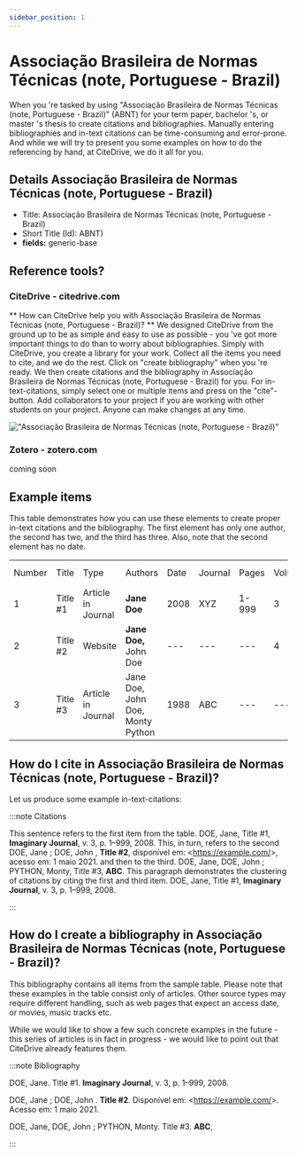 ```yaml
---
sidebar_position: 1
---
```


# Associação Brasileira de Normas Técnicas (note, Portuguese - Brazil)

When you 're tasked by using "Associação Brasileira de Normas Técnicas (note, Portuguese - Brazil)" (ABNT) for your term paper, bachelor 's, or master 's thesis to create citations and bibliographies.
Manually entering bibliographies and in-text citations can be time-consuming and error-prone. And while we will try to present you some examples on how to do the referencing by hand, at CiteDrive, we do it all for you.

## Details  Associação Brasileira de Normas Técnicas (note, Portuguese - Brazil)
* Title: Associação Brasileira de Normas Técnicas (note, Portuguese - Brazil)
* Short Title (Id): ABNT)
* **fields:** generic-base

## Reference tools?
### CiteDrive - citedrive.com
** How can CiteDrive help you with Associação Brasileira de Normas Técnicas (note, Portuguese - Brazil)? **
We designed CiteDrive from the ground up to be as simple and easy to use as possible - you 've got more important things to do than to worry about bibliographies. Simply with CiteDrive, you create a library for your work. Collect all the items you need to cite, and we do the rest. Click on "create bibliography" when you 're ready. We then create citations and the bibliography in Associação Brasileira de Normas Técnicas (note, Portuguese - Brazil) for you. For in-text-citations, simply select one or multiple items and press on the "cite"-button. Add collaborators to your project if you are working with other students on your project. Anyone can make changes at any time.


!["Associação Brasileira de Normas Técnicas (note, Portuguese - Brazil)"](images/associacao-brasileira-de-normas-tecnicas-note-portuguese--brazil.svg "Choose Associação Brasileira de Normas Técnicas (note, Portuguese - Brazil) in the CiteDrive App")

### Zotero - zotero.com

coming soon

## Example items

This table demonstrates how you can use these elements to create proper in-text citations and the bibliography. The first element has only one author, the second has two, and the third has three. Also, note that the second element has no date.


<table>
  <tr>
   <td>Number
   </td>
   <td>Title
   </td>
   <td>Type
   </td>
   <td>Authors
   </td>
   <td>Date
   </td>
   <td>Journal
   </td>
   <td>Pages
   </td>
   <td>Volume
   </td>
   <td>Issue
   </td>
   <td>Access Date
   </td>
  </tr>
  <tr>
   <td>1
   </td>
   <td>Title #1
   </td>
   <td>Article in Journal
   </td>
   <td><strong>Jane Doe</strong>
   </td>
   <td>2008
   </td>
   <td>XYZ
   </td>
   <td>1-999
   </td>
   <td>3
   </td>
   <td>2
   </td>
   <td>--
   </td>
  </tr>
  <tr>
   <td>
2
   </td>
   <td>Title #2
   </td>
   <td>Website
   </td>
   <td><strong>Jane Doe, </strong>John Doe
   </td>
   <td>---
   </td>
   <td>---
   </td>
   <td>---
   </td>
   <td>4
   </td>
   <td>---
   </td>
   <td>2020-05-01
   </td>
  </tr>
  <tr>
   <td>3
   </td>
   <td>Title #3
   </td>
   <td>Article in Journal
   </td>
   <td>Jane Doe, John Doe, Monty Python
   </td>
   <td>1988
   </td>
   <td>ABC
   </td>
   <td>---
   </td>
   <td>---
   </td>
   <td>16
   </td>
   <td>---
   </td>
  </tr>
</table>



## How do I cite in  Associação Brasileira de Normas Técnicas (note, Portuguese - Brazil)?

Let us produce some example in-text-citations:

:::note Citations


This sentence refers to the first item from the table. DOE, Jane, Title #1, <b>Imaginary Journal</b>, v. 3, p. 1–999, 2008. This, in turn, refers to the second DOE, Jane ;  DOE, John , <b>Title #2</b>, disponível em: &lt;https://example.com/&gt;, acesso em: 1 maio 2021.
and then to the third.  DOE, Jane, DOE, John ;  PYTHON, Monty, Title #3, <b>ABC</b>.
This paragraph demonstrates the clustering of citations by citing the first and third item. DOE, Jane, Title #1, <b>Imaginary Journal</b>, v. 3, p. 1–999, 2008.

:::

## How do I create a bibliography in Associação Brasileira de Normas Técnicas (note, Portuguese - Brazil)?

This bibliography contains all items from the sample table. Please note that these examples in the table consist only of articles. Other source types may require different handling, such as web pages that expect an access date, or movies, music tracks etc.

While we would like to show a few such concrete examples in the future - this series of articles is in fact in progress - we would like to point out that CiteDrive already features them.

:::note Bibliography

DOE, Jane. Title #1. <b>Imaginary Journal</b>, v. 3, p. 1–999, 2008.

DOE, Jane ;  DOE, John . <b>Title #2</b>.  Disponível em: &lt;https://example.com/&gt;. Acesso em: 1 maio 2021.

DOE, Jane, DOE, John ;  PYTHON, Monty. Title #3. <b>ABC</b>, 



:::


        